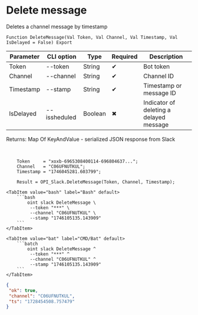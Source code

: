 ﻿---
sidebar_position: 4
description:  Deletes a channel message by timestampСтраницы
keywords: [1C, 1С, 1С:Enterprise, 1С:Enterprise 8.3, API, Integration, Services, Exchange, OneScript, CLI, Slack]
---


# Delete message
 Deletes a channel message by timestamp



`Function DeleteMessage(Val Token, Val Channel, Val Timestamp, Val IsDelayed = False) Export`

  | Parameter | CLI option | Type | Required | Description |
  |-|-|-|-|-|
  | Token | --token | String | &#x2714; | Bot token |
  | Channel | --channel | String | &#x2714; | Channel ID |
  | Timestamp | --stamp | String | &#x2714; | Timestamp or message ID |
  | IsDelayed | --issheduled | Boolean | &#x2716; | Indicator of deleting a delayed message |

  
  Returns:  Map Of KeyAndValue - serialized JSON response from Slack

<br/>




```bsl title="1C:Enterprise/OneScript code example"
    Token     = "xoxb-6965308400114-696804637...";
    Channel   = "C06UFNUTKUL";
    Timestamp = "1746045281.603799";

    Result = OPI_Slack.DeleteMessage(Token, Channel, Timestamp);
```
 

 <Tabs>
  
    <TabItem value="bash" label="Bash" default>
        ```bash
            oint slack DeleteMessage \
             --token "***" \
             --channel "C06UFNUTKUL" \
             --stamp "1746105135.143909"
        ```
    </TabItem>
  
    <TabItem value="bat" label="CMD/Bat" default>
        ```batch
            oint slack DeleteMessage ^
             --token "***" ^
             --channel "C06UFNUTKUL" ^
             --stamp "1746105135.143909"
        ```
    </TabItem>
</Tabs>


```json title="Result"
{
 "ok": true,
 "channel": "C06UFNUTKUL",
 "ts": "1728454508.757479"
}
```
